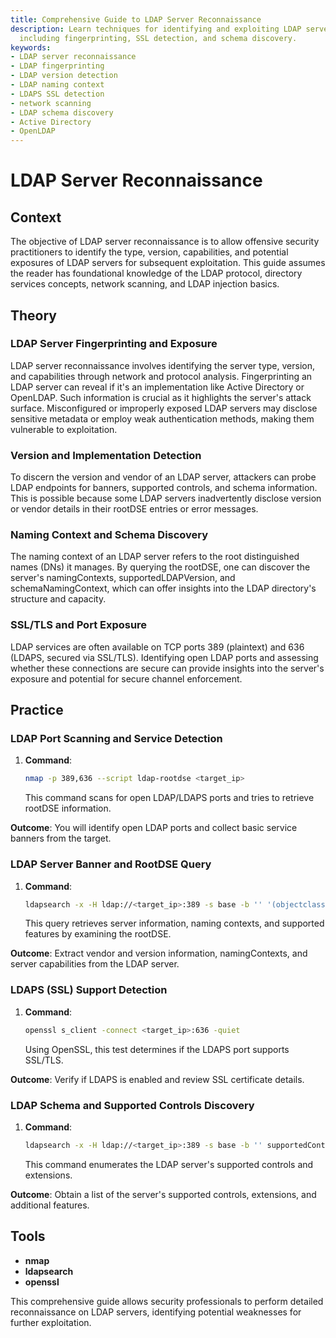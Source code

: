 ```yaml
---
title: Comprehensive Guide to LDAP Server Reconnaissance
description: Learn techniques for identifying and exploiting LDAP server vulnerabilities,
  including fingerprinting, SSL detection, and schema discovery.
keywords:
- LDAP server reconnaissance
- LDAP fingerprinting
- LDAP version detection
- LDAP naming context
- LDAPS SSL detection
- network scanning
- LDAP schema discovery
- Active Directory
- OpenLDAP
---
```


# LDAP Server Reconnaissance

## Context

The objective of LDAP server reconnaissance is to allow offensive security practitioners to identify the type, version, capabilities, and potential exposures of LDAP servers for subsequent exploitation. This guide assumes the reader has foundational knowledge of the LDAP protocol, directory services concepts, network scanning, and LDAP injection basics.

## Theory

### LDAP Server Fingerprinting and Exposure

LDAP server reconnaissance involves identifying the server type, version, and capabilities through network and protocol analysis. Fingerprinting an LDAP server can reveal if it's an implementation like Active Directory or OpenLDAP. Such information is crucial as it highlights the server's attack surface. Misconfigured or improperly exposed LDAP servers may disclose sensitive metadata or employ weak authentication methods, making them vulnerable to exploitation.

### Version and Implementation Detection

To discern the version and vendor of an LDAP server, attackers can probe LDAP endpoints for banners, supported controls, and schema information. This is possible because some LDAP servers inadvertently disclose version or vendor details in their rootDSE entries or error messages. 

### Naming Context and Schema Discovery

The naming context of an LDAP server refers to the root distinguished names (DNs) it manages. By querying the rootDSE, one can discover the server's namingContexts, supportedLDAPVersion, and schemaNamingContext, which can offer insights into the LDAP directory's structure and capacity.

### SSL/TLS and Port Exposure

LDAP services are often available on TCP ports 389 (plaintext) and 636 (LDAPS, secured via SSL/TLS). Identifying open LDAP ports and assessing whether these connections are secure can provide insights into the server's exposure and potential for secure channel enforcement.

## Practice

### LDAP Port Scanning and Service Detection

1. **Command**:
    ```bash
    nmap -p 389,636 --script ldap-rootdse <target_ip>
    ```
    This command scans for open LDAP/LDAPS ports and tries to retrieve rootDSE information.

**Outcome**: You will identify open LDAP ports and collect basic service banners from the target.

### LDAP Server Banner and RootDSE Query

1. **Command**:
    ```bash
    ldapsearch -x -H ldap://<target_ip>:389 -s base -b '' '(objectclass=*)'
    ```
    This query retrieves server information, naming contexts, and supported features by examining the rootDSE.

**Outcome**: Extract vendor and version information, namingContexts, and server capabilities from the LDAP server.

### LDAPS (SSL) Support Detection

1. **Command**:
    ```bash
    openssl s_client -connect <target_ip>:636 -quiet
    ```
    Using OpenSSL, this test determines if the LDAPS port supports SSL/TLS.

**Outcome**: Verify if LDAPS is enabled and review SSL certificate details.

### LDAP Schema and Supported Controls Discovery

1. **Command**:
    ```bash
    ldapsearch -x -H ldap://<target_ip>:389 -s base -b '' supportedControl supportedExtension supportedFeatures
    ```
    This command enumerates the LDAP server's supported controls and extensions.

**Outcome**: Obtain a list of the server's supported controls, extensions, and additional features.

## Tools

- **nmap**
- **ldapsearch**
- **openssl** 

This comprehensive guide allows security professionals to perform detailed reconnaissance on LDAP servers, identifying potential weaknesses for further exploitation.